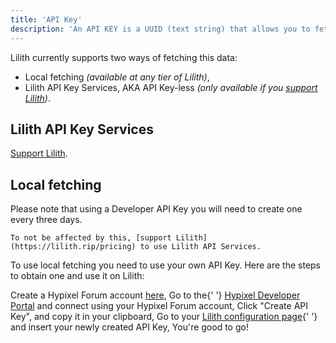 ```yaml
---
title: 'API Key'
description: 'An API KEY is a UUID (text string) that allows you to fetch player&apos;s stats from Hypixel&apos;s API.'
---
```


Lilith currently supports two ways of fetching this data:

-   Local fetching _(available at any tier of Lilith)_,
-   Lilith API Key Services, AKA API Key-less _(only available if you [support Lilith](https://lilith.rip/pricing))_.

## Lilith API Key Services

[Support Lilith](https://lilith.rip/pricing).

## Local fetching

<Note>
	Please note that using a Developer API Key you will need to create one every three days.

    To not be affected by this, [support Lilith](https://lilith.rip/pricing) to use Lilith API Services.

</Note>

<p>
	To use local fetching you need to use your own API Key. Here are the steps
	to obtain one and use it on Lilith:
</p>
<Steps>
	<Step title={'Hypixel account'}>
		Create a Hypixel Forum account <a href="https://hypixel.net">here</a>,
	</Step>
	<Step title={'Developer Portal'}>
		Go to the{' '}
		<a href="https://developer.hypixel.net">Hypixel Developer Portal</a> and
		connect using your Hypixel Forum account,
	</Step>
	<Step title={'Create a Key'}>
		Click &quot;Create API Key&quot;, and copy it in your clipboard,
	</Step>
	<Step title={'Save your Key'}>
		Go to your <a href="https://me.lilith.rip">Lilith configuration page</a>{' '}
		and insert your newly created API Key,
	</Step>
	<Step title={'Done!'}>
		You're good to go!
	</Step>
</Steps>
